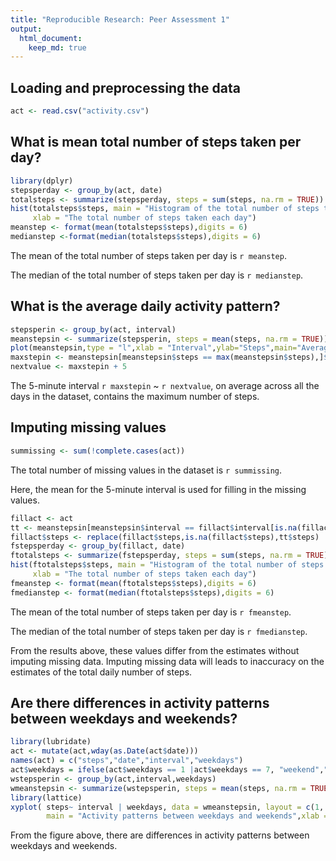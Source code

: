 ```yaml
---
title: "Reproducible Research: Peer Assessment 1"
output: 
  html_document:
    keep_md: true
---
```



## Loading and preprocessing the data
```r
act <- read.csv("activity.csv")
```

## What is mean total number of steps taken per day?
```r
library(dplyr)
stepsperday <- group_by(act, date)
totalsteps <- summarize(stepsperday, steps = sum(steps, na.rm = TRUE))
hist(totalsteps$steps, main = "Histogram of the total number of steps taken each day", 
     xlab = "The total number of steps taken each day")
meanstep <- format(mean(totalsteps$steps),digits = 6)
medianstep <-format(median(totalsteps$steps),digits = 6)
```
The mean of the total number of steps taken per day is `r meanstep`.

The median of the total number of steps taken per day is `r medianstep`.

## What is the average daily activity pattern?
```r
stepsperin <- group_by(act, interval)
meanstepsin <- summarize(stepsperin, steps = mean(steps, na.rm = TRUE))
plot(meanstepsin,type = "l",xlab = "Interval",ylab="Steps",main="Average daily activity pattern")
maxstepin <- meanstepsin[meanstepsin$steps == max(meanstepsin$steps),]$interval
nextvalue <- maxstepin + 5
```
The 5-minute interval `r maxstepin` ~ `r nextvalue`, on average across all the days in the dataset, contains the maximum number of steps.

## Imputing missing values
```r
summissing <- sum(!complete.cases(act))
```
The total number of missing values in the dataset is `r summissing`.

Here, the mean for the 5-minute interval is used for filling in the missing values.
```r
fillact <- act
tt <- meanstepsin[meanstepsin$interval == fillact$interval[is.na(fillact$steps)],]
fillact$steps <- replace(fillact$steps,is.na(fillact$steps),tt$steps)
fstepsperday <- group_by(fillact, date)
ftotalsteps <- summarize(fstepsperday, steps = sum(steps, na.rm = TRUE))
hist(ftotalsteps$steps, main = "Histogram of the total number of steps with imputed missing values", 
     xlab = "The total number of steps taken each day")
fmeanstep <- format(mean(ftotalsteps$steps),digits = 6)
fmedianstep <- format(median(ftotalsteps$steps),digits = 6)
```
The mean of the total number of steps taken per day is `r fmeanstep`.

The median of the total number of steps taken per day is `r fmedianstep`.

From the results above, these values differ from the estimates without imputing missing data. Imputing missing data will leads to inaccuracy on the estimates of the total daily number of steps.


## Are there differences in activity patterns between weekdays and weekends?
```r
library(lubridate)
act <- mutate(act,wday(as.Date(act$date)))
names(act) = c("steps","date","interval","weekdays")
act$weekdays = ifelse(act$weekdays == 1 |act$weekdays == 7, "weekend","weekday")
wstepsperin <- group_by(act,interval,weekdays)
wmeanstepsin <- summarize(wstepsperin, steps = mean(steps, na.rm = TRUE))
library(lattice)
xyplot( steps~ interval | weekdays, data = wmeanstepsin, layout = c(1, 2),type="l",
        main = "Activity patterns between weekdays and weekends",xlab = "Interval", ylab = "Number of steps")
```

From the figure above, there are differences in activity patterns between weekdays and weekends.